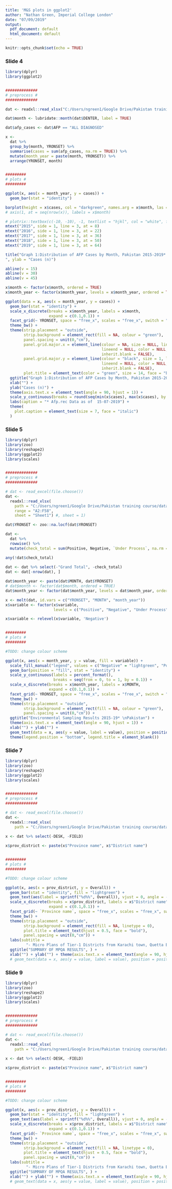 ```yaml
---
title: 'M&S plots in ggplot2'
author: "Nathan Green, Imperial College London"
date: "07/09/2019"
output:
  pdf_document: default
  html_document: default
---
```


```r
knitr::opts_chunk$set(echo = TRUE)
```


### Slide 4

```r
library(dplyr)
library(ggplot2)


##############
# preprocess #
##############

dat <- readxl::read_xlsx("C:/Users/ngreen1/Google Drive/Pakistan training course/data/List of AFP Cases 2015-2019.xlsx", sheet = "Data")

dat$month <- lubridate::month(dat$DENTER, label = TRUE)

dat$afp_cases <- dat$AFP == "ALL DIAGNOSED"

x <-
  dat %>% 
  group_by(month, YRONSET) %>%
  summarise(cases = sum(afp_cases, na.rm = TRUE)) %>% 
  mutate(month_year = paste(month, YRONSET)) %>% 
  arrange(YRONSET, month)


#########
# plots #
#########

ggplot(x, aes(x = month_year, y = cases)) +
  geom_bar(stat = "identity")

barplot(height = x$cases, col = "darkgreen", names.arg = x$month, las = 2)
# axis(1, at = seq(nrow(x)), labels = x$month)

# plotrix::textbox(c(-10, -10), -1, textlist = "hjkl", col = "white", fill = "green")
mtext("2015", side = 1, line = 3, at = 8)
mtext("2016", side = 1, line = 3, at = 22)
mtext("2017", side = 1, line = 3, at = 36)
mtext("2018", side = 1, line = 3, at = 50)
mtext("2019", side = 1, line = 3, at = 64)

title("Graph 1:Distribution of AFP Cases by Month, Pakistan 2015-2019*
", ylab = "Cases (n)")

abline(v = 15)
abline(v = 30)
abline(v = 45)

x$month <- factor(x$month, ordered = TRUE)
x$month_year <- factor(x$month_year, levels = x$month_year, ordered = TRUE)

ggplot(data = x, aes(x = month_year, y = cases)) +
  geom_bar(stat = "identity") + 
  scale_x_discrete(breaks = x$month_year, labels = x$month,
                   expand = c(0.1,0.1)) +
  facet_grid(~ YRONSET, space = "free_x", scales = "free_x", switch = "x") + 
  theme_bw() +
  theme(strip.placement = "outside",
        strip.background = element_rect(fill = NA, colour = "green"),
        panel.spacing = unit(0,"cm"),
        panel.grid.major.x = element_line(colour = NA, size = NULL, linetype = NULL,
                                          lineend = NULL, color = NULL, arrow = NULL,
                                          inherit.blank = FALSE),
        panel.grid.major.y = element_line(colour = "black", size = 1, linetype = NULL,
                                          lineend = NULL, color = NULL, arrow = NULL,
                                          inherit.blank = FALSE),
        plot.title = element_text(color = "green", size = 14, face = "bold.italic")) +
  ggtitle("Graph 1:Distribution of AFP Cases by Month, Pakistan 2015-2019*") +
  xlab("") +
  ylab("Cases (n)") +
  theme(axis.text.x = element_text(angle = 90, hjust = 1)) +
  scale_y_continuous(breaks = round(seq(min(x$cases), max(x$cases), by = 50), 1)) + 
  labs(caption = "* Afp.rec Data as of  15-07-2019") +
  theme(
    plot.caption = element_text(size = 7, face = "italic")
  )
```

### Slide 5

```r
library(dplyr)
library(zoo)
library(reshape2)
library(ggplot2)
library(scales)


##############
# preprocess #
##############

# dat <- read_excel(file.choose())
dat <-
  readxl::read_xlsx(
    path = "C:/Users/ngreen1/Google Drive/Pakistan training course/data/List of Env Samples 2015-2019.xlsx",
    range = "A2:F58", 
    sheet = "Sheet1") #, sheet = 1)

dat$YRONSET <- zoo::na.locf(dat$YRONSET)

dat <-
  dat %>% 
  rowwise() %>% 
  mutate(check_total = sum(Positive, Negative, `Under Process`, na.rm = TRUE) == `Grand Total`)

any(!dat$check_total)
              
dat <- dat %>% select(-"Grand Total", -check_total)
dat <- dat[-nrow(dat), ]

dat$month_year <- paste(dat$MONTH, dat$YRONSET)
# dat$month <- factor(dat$month, ordered = TRUE)
dat$month_year <- factor(dat$month_year, levels = dat$month_year, ordered = TRUE)

x <- melt(dat, id.vars = c("YRONSET", "MONTH", "month_year"))
x$variable <- factor(x$variable,
                     levels = c("Positive", "Negative", "Under Process"))

x$variable <- relevel(x$variable, 'Negative')


#########
# plots #
#########

#TODO: change colour scheme

ggplot(x, aes(x = month_year, y = value, fill = variable)) +
  scale_fill_manual("legend", values = c("Negative" = "lightgreen", "Positive" = "red", "Under Process" = "grey")) +
  geom_bar(position = "fill", stat = "identity") +
  scale_y_continuous(labels = percent_format(),
                     breaks = seq(from = 0, to = 1, by = 0.1)) +
  scale_x_discrete(breaks = x$month_year, labels = x$MONTH,
                   expand = c(0.1,0.1)) +
  facet_grid(~ YRONSET, space = "free_x", scales = "free_x", switch = "x") + 
  theme_bw() +
  theme(strip.placement = "outside",
        strip.background = element_rect(fill = NA, colour = "green"),
        panel.spacing = unit(0,"cm")) +
  ggtitle("Environmental Sampling Results 2015-19* \nPakistan") +
  theme(axis.text.x = element_text(angle = 90, hjust = 1)) +
  xlab("") + ylab("") +
  geom_text(data = x, aes(y = value, label = value), position = position_fill(vjust = 0.5)) +
  theme(legend.position = "bottom", legend.title = element_blank())
```


### Slide 7

```r
library(dplyr)
library(zoo)
library(reshape2)
library(ggplot2)
library(scales)


##############
# preprocess #
##############

# dat <- read_excel(file.choose())
dat <-
  readxl::read_xlsx(
    path = "C:/Users/ngreen1/Google Drive/Pakistan training course/data/MPQA _March SNID.xlsx")
              
x <- dat %>% select(-DESK, -FIELD)

x$prov_district <- paste(x$"Province name", x$"District name")


#########
# plots #
#########

#TODO: change colour scheme

ggplot(x, aes(x = prov_district, y = Overall)) +
  geom_bar(stat = "identity", fill = "lightgreen") +
  geom_text(aes(label = sprintf("%d%%", Overall)), vjust = 0, angle = -90, nudge_y = -5) +
  scale_x_discrete(breaks = x$prov_district, labels = x$"District name",
                   expand = c(0.1,0.1)) +
  facet_grid(~ `Province name`, space = "free_x", scales = "free_x", switch = "x") + 
  theme_bw() +
  theme(strip.placement = "outside",
        strip.background = element_rect(fill = NA, linetype = 0),
        plot.title = element_text(hjust = 0.5, face = "bold"),
        panel.spacing = unit(0,"cm")) +
  labs(subtitle =
         "- Micro Plans of Tier-1 Districts from Karachi town, Quetta Block and Peshawar/Khyber are passed\n- Substantial gaps identified primarily in Balochistan and pockets of KP and Sindh") +
  ggtitle("SUMMARY OF MPQA RESULTS", ) +
  xlab("") + ylab("") + theme(axis.text.x = element_text(angle = 90, hjust = 1))
  # geom_text(data = x, aes(y = value, label = value), position = position_fill(vjust = 0.5))
```


### Slide 9

```r
library(dplyr)
library(zoo)
library(reshape2)
library(ggplot2)
library(scales)


##############
# preprocess #
##############

# dat <- read_excel(file.choose())
dat <-
  readxl::read_xlsx(
    path = "C:/Users/ngreen1/Google Drive/Pakistan training course/data/MPQA _March SNID.xlsx")
              
x <- dat %>% select(-DESK, -FIELD)

x$prov_district <- paste(x$"Province name", x$"District name")


#########
# plots #
#########

#TODO: change colour scheme

ggplot(x, aes(x = prov_district, y = Overall)) +
  geom_bar(stat = "identity", fill = "lightgreen") +
  geom_text(aes(label = sprintf("%d%%", Overall)), vjust = 0, angle = -90, nudge_y = -5) +
  scale_x_discrete(breaks = x$prov_district, labels = x$"District name",
                   expand = c(0.1,0.1)) +
  facet_grid(~ `Province name`, space = "free_x", scales = "free_x", switch = "x") + 
  theme_bw() +
  theme(strip.placement = "outside",
        strip.background = element_rect(fill = NA, linetype = 0),
        plot.title = element_text(hjust = 0.5, face = "bold"),
        panel.spacing = unit(0,"cm")) +
  labs(subtitle =
         "- Micro Plans of Tier-1 Districts from Karachi town, Quetta Block and Peshawar/Khyber are passed\n- Substantial gaps identified primarily in Balochistan and pockets of KP and Sindh") +
  ggtitle("SUMMARY OF MPQA RESULTS", ) +
  xlab("") + ylab("") + theme(axis.text.x = element_text(angle = 90, hjust = 1))
  # geom_text(data = x, aes(y = value, label = value), position = position_fill(vjust = 0.5))
```